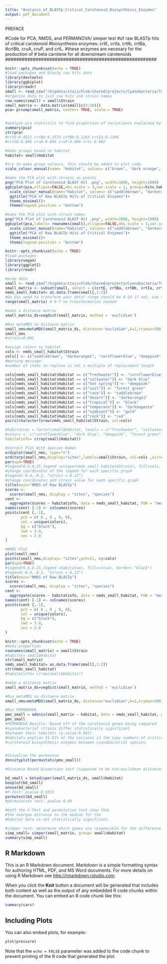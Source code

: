 ```yaml
---
title: "Analysis_of_BLASTp_Critical_Carotenoid_Biosynthesis_Enzymes"
output: pdf_document
---
```


#################### PREFACE ##########################
#Code for PCA, NMDS, and PERMANOVA/ simper test 
#of raw BLASTp hits of critical carotenoid 
#biosynthesis enzymes: crtE, crtIa, crtIb, crtBa, 
#crtBb, cruA, cruP, and crtL. 
#these enzymes are necesary for the production of 
# beta carotene for all downstream carotenoids 
#######################################################

```r
knitr::opts_chunk$set(echo = TRUE)
#load packages and blastp raw hits data 
library(devtools)
library(ggbiplot)
library(readr)
small <- read_csv("/bigdata/stajichlab/shared/projects/Cyanobacteria/Terresterial_Cyano/Cyano Carotenoids BLASTp Results - small dataset (1).csv")
#organize data to just raw hits and strain names 
row.names(small) = small$Strain
small_matrix <- data.matrix(small[c(3:10)])
pca= prcomp(small_matrix, center= TRUE, scale.= TRUE)


#analyze pca statistics to find proportion of variatiance explained by each gene 
summary(pca)
str(pca)
#crtE-0.4522 crtBa-0.1573 crtBb-0.1263 crtIa-0.1196
#crtIb-0.096 cruA-0.036 cruP-0.009 crtL-0.002

#make groups based on habitat
habitat= small$Habitat

#try to make group colours, this should be added to plot code 
scale_colour_manual(name= "Habitat", values= c("brown", "dark orange", "blue", "pink", "red", "dark blue", "forest green", "dark yellow", "red", "black"))

#make the PCA plot with strains as points 
png("PCA Plot of Carotenoid BLAST Hit .png", width=1000, height=1000)
ggbiplot(pca,ellipse=FALSE,obs.scale = 3,var.scale = 1, groups=hits.habitat) +
  scale_colour_manual(name="Habitat", values= c("saddlebrown", "darkorange1", "cornflowerblue", "deeppink", "red", "dark blue", "forest green", "gold", "darkmagenta", "black"))+
  ggtitle("PCA of Raw BLASTp Hits of Critical Enzymes")+
  theme_minimal()+
  theme(legend.position = "bottom")

#make the PCA plot with strain names
png("PCA Plot of Carotenoid BLAST Hit .png", width=1000, height=1000)
ggbiplot(pca,labels= rownames(small),ellipse=FALSE,obs.scale = 3,var.scale = 1, groups=hits.habitat) +
  scale_colour_manual(name="Habitat", values= c("saddlebrown", "darkorange1", "cornflowerblue", "deeppink", "red", "dark blue", "forest green", "gold", "darkmagenta", "black"))+
  ggtitle("PCA of Raw BLASTp Hits of Critical Enzymes")+
  theme_minimal()+
  theme(legend.position = "bottom")
```

```r
knitr::opts_chunk$set(echo = TRUE)
#load packages 
library(vegan)
library(ggplot2)
library(readr)

#prep data
small <- read_csv("/bigdata/stajichlab/shared/projects/Cyanobacteria/Terresterial_Cyano/Cyano Carotenoids BLASTp Results - small dataset (1).csv")
small_matrix <- subset(small, select = c(crtE, crtBa, crtBb, crtIa, crtIb, cruA, cruP, crtL))
nmds_small_habitat= as.data.frame(small[,1:2])
#Do you need to transform your data? range should be 0-10 if not, use root function
range(small_matrix) # 0-7 no transformation needed

#make a distance matrix
small_matrix_ds=vegdist(small_matrix, method = 'euclidian')

#Run metaMDS on distance matrix
small_nms=metaMDS(small_matrix_ds, distance="euclidian",k=2,trymax=500)
small_nms
#stress=0.091

#assign colors to habitat
cols <- nmds_small_habitat$Strain
cols[] <- c("saddlebrown", "darkorange1", "cornflowerblue", "deeppink", "red", "dark blue", "forest green", "gold", "darkmagenta", "black")
#Warning message:
#number of items to replace is not a multiple of replacement length

cols[nmds_small_habitat$Habitat == c("freshwater")] <- "cornflowerblue"
cols[nmds_small_habitat$Habitat == c("saltwater")] <- "dark blue"
cols[nmds_small_habitat$Habitat == c("hot spring")] <- "deeppink"
cols[nmds_small_habitat$Habitat == c("soil")] <- "forest green"
cols[nmds_small_habitat$Habitat == c("cave")] <- "saddlebrown"
cols[nmds_small_habitat$Habitat == c("desert")] <- "darkorange1"
cols[nmds_small_habitat$Habitat == c("tropical")] <- "black"
cols[nmds_small_habitat$Habitat == c("temperate")] <- "darkmagenta"
cols[nmds_small_habitat$Habitat == c("symbiont")] <- "gold"
cols[nmds_small_habitat$Habitat == c("rock")] <- "red"
pairs(character(nrow(nmds_small_habitat$Strain, col=cols)

#habitatvec = factor(small$Habitat, levels = c("freshwater", "saltwater", "hot spring", "soil", "cave", "desert", "tropical", "temperate", "symbiont", "rock"))
#colors <- c("cornflowerblue", "dark blue", "deeppink", "forest green", "saddlebrown", "darkorange1", "black", "darkmagenta", "gold", "red")
habitatinfo= c(rep(small$Habitat))

#Correct Plot With Species Names 
ordiplot(small_nms, type="n")
orditorp(small_nms,display="sites",labels=small$Strain, col=cols ,air=0.00025)
par(xpd=TRUE)
#legend(0.6,0.25,legend =unique(nmds_small_habitat$Strain), fill=cols, border= "black")
#change coordinates of the legend for each specific graph
#legend(-0.4,-0.2, "stress = 0.13") 
#change coordinates and stress value for each specific graph
title(main="NMDS of Raw BLASTp")
scores <-
  scores(small_nms, display = "sites", "species")
cent <-
  aggregate(scores ~ habitatinfo, data = nmds_small_habitat, FUN = "mean")
names(cent) [-1] <- colnames(scores)
points(cent [,-1],
       pch = c( 8 , 8 , 8, 8),
       col = unique(colors),
       bg = c("black"),
       lwd = 3.0,
       cex = 2.0
)

#NMDS Plot 
plot(small_nms)
points(small_nms,display= "sites",pch=21, bg=cols) 
par(xpd=TRUE)
#legend(0.6,0.25,legend =habitatvec, fill=colvec, border= "black")
#legend(-0.4,-0.2, "stress = 0.13") 
title(main="NMDS of Raw BLASTp")
scores <-
  scores(small_nms, display = "sites", "species")
cent <-
  aggregate(scores ~ habitatinfo, data = nmds_small_habitat, FUN = "mean")
names(cent) [-1] <- colnames(scores)
points(cent [,-1],
       pch = c( 8 , 8 , 8, 8),
       col = unique(colors),
       bg = c("black"),
       lwd = 3.0,
       cex = 2.0
)
```

```r
knitr::opts_chunk$set(echo = TRUE)
#data prepartion 
rownames(small_matrix) = small$Strain
#habitat= small$Habitat
str(small_matrix)
nmds_small_habitat= as.data.frame(small[,1:2])
str(nmds_small_habitat)
#habitatinfo= c(rep(small$Habitat))

#make a distance matrix
small_matrix_ds=vegdist(small_matrix, method = 'euclidian')

#Run metaMDS on distance matrix
small_nms=metaMDS(small_matrix_ds, distance="euclidian",k=2,trymax=500)

#Run PERMANOVA
pmv_small = adonis(small_matrix ~ habitat, data = nmds_small_habitat, permutations = 999, method = 'euclidean')
pmv_small
#PERMANOVA Results: Based off of the carotenoid genes being compared
#cyanobacterial strains differ statistically significant 
#between their habitats (p-value:0.001).
#Habitats explian 31.91% of the variance in the copy numbers of critical 
#carotenoid biosynthesis enzymes between cyanobacterial species. 


#Visualise the permanova
densityplot(permustats(pmv_small))

#Distance Based Dispersion test (supposed to be non-euclidean distance)

bd_small = betadisper(small_matrix_ds, small$Habitat)
boxplot(bd_small)
anova(bd_small) 
#F-Test: pvalue 0.5072
permutest(bd_small)
#permutation test: pvalue 0.49

#both the F-Test and permutation test show that 
#the avergae distance to the median for the 
#habitat data is not statistically significant. 

#simper test: determine which genes are responsible for the difference between 2 compared habiatat groups 
simp_small= simper(small_matrix, group= small$Habitat)
summary(simp_small)
```

## R Markdown

This is an R Markdown document. Markdown is a simple formatting syntax for authoring HTML, PDF, and MS Word documents. For more details on using R Markdown see <http://rmarkdown.rstudio.com>.

When you click the **Knit** button a document will be generated that includes both content as well as the output of any embedded R code chunks within the document. You can embed an R code chunk like this:

```r
summary(cars)
```

## Including Plots

You can also embed plots, for example:

```r
plot(pressure)
```

Note that the `echo = FALSE` parameter was added to the code chunk to prevent printing of the R code that generated the plot.
